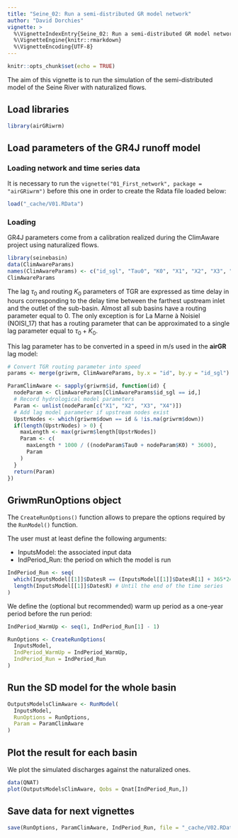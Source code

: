 ```yaml
---
title: "Seine_02: Run a semi-distributed GR model network"
author: "David Dorchies"
vignette: >
  %\VignetteIndexEntry{Seine_02: Run a semi-distributed GR model network}
  %\VignetteEngine{knitr::rmarkdown}
  %\VignetteEncoding{UTF-8}
---
```


```r
knitr::opts_chunk$set(echo = TRUE)
```

The aim of this vignette is to run the simulation of the semi-distributed model of the Seine River with naturalized flows.

## Load libraries

```r
library(airGRiwrm)
```


## Load parameters of the GR4J runoff model

### Loading network and time series data

It is necessary to run the `vignette("01_First_network", package = "airGRiwrm")` before this one in order to create the Rdata file loaded below:

```r
load("_cache/V01.RData")
```

### Loading

GR4J parameters come from a calibration realized during the ClimAware project using naturalized flows.

```r
library(seinebasin)
data(ClimAwareParams)
names(ClimAwareParams) <- c("id_sgl", "Tau0", "K0", "X1", "X2", "X3", "X4", "NashId")
ClimAwareParams
```

The lag $\tau_0$ and routing $K_0$ parameters of TGR are expressed as time delay in hours corresponding to the delay time between the farthest upstream inlet and the outlet of the sub-basin.
Almost all sub basins have a routing parameter equal to 0. The only exception is for La Marne à Noisiel (NOISI_17) that has a routing parameter that can be approximated to a single lag parameter equal to $\tau_0 + K_0$.

This lag parameter has to be converted in a speed in m/s used in the **airGR** lag model:

```r
# Convert TGR routing parameter into speed
params <- merge(griwrm, ClimAwareParams, by.x = "id", by.y = "id_sgl")

ParamClimAware <- sapply(griwrm$id, function(id) {
  nodeParam <- ClimAwareParams[ClimAwareParams$id_sgl == id,]
  # Record hydrological model parameters
  Param <- unlist(nodeParam[c("X1", "X2", "X3", "X4")])
  # Add lag model parameter if upstream nodes exist
  UpstrNodes <- which(griwrm$down == id & !is.na(griwrm$down))
  if(length(UpstrNodes) > 0) {
    maxLength <- max(griwrm$length[UpstrNodes])
    Param <- c(
      maxLength * 1000 / ((nodeParam$Tau0 + nodeParam$K0) * 3600),
      Param
    )
  }
  return(Param)
})

```

## GriwmRunOptions object

The `CreateRunOptions()` function allows to prepare the options required by the `RunModel()` function.

The user must at least define the following arguments:

* InputsModel: the associated input data
* IndPeriod_Run: the period on which the model is run


```r
IndPeriod_Run <- seq(
  which(InputsModel[[1]]$DatesR == (InputsModel[[1]]$DatesR[1] + 365*24*60*60)), # Set aside a one-year period for warm up
  length(InputsModel[[1]]$DatesR) # Until the end of the time series
)
```

We define the (optional but recommended) warm up period as a one-year period before the run period:

```r
IndPeriod_WarmUp <- seq(1, IndPeriod_Run[1] - 1)
```



```r
RunOptions <- CreateRunOptions(
  InputsModel,
  IndPeriod_WarmUp = IndPeriod_WarmUp,
  IndPeriod_Run = IndPeriod_Run
)
```



## Run the SD model for the whole basin

```r
OutputsModelsClimAware <- RunModel(
  InputsModel,
  RunOptions = RunOptions,
  Param = ParamClimAware
)
```

## Plot the result for each basin

We plot the simulated discharges against the naturalized ones.

```r
data(QNAT)
plot(OutputsModelsClimAware, Qobs = Qnat[IndPeriod_Run,])
```

## Save data for next vignettes

```r
save(RunOptions, ParamClimAware, IndPeriod_Run, file = "_cache/V02.RData")
```






